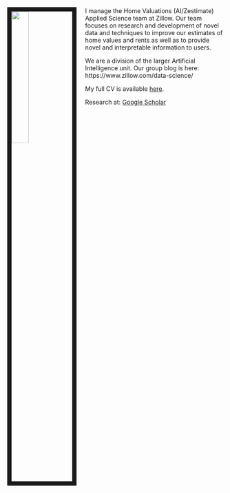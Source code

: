 
&nbsp;
&nbsp;

<link rel="stylesheet" href="styles.css" type="text/css">

<img src="images/andy.jpg" style="width:28%; border:10px solid; margin-right: 20px" align="left">

I manage the Home Valuations (AI/Zestimate) Applied Science team at Zillow.  Our team focuses on research and development of novel data and techniques to improve our estimates of home values and rents as well as to provide novel and interpretable information to users. 

We are a division of the larger Artificial Intelligence unit.  Our group blog is here: https://www.zillow.com/data-science/

My full CV is available [here](files/krause_cv.pdf). 

Research at: [Google Scholar](https://scholar.google.com.au/citations?user=FN04yK0AAAAJ&hl=en)
